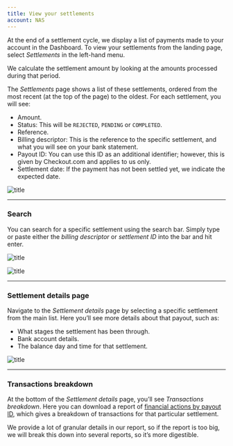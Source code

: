 ```yaml
---
title: View your settlements
account: NAS
---
```


At the end of a settlement cycle, we display a list of payments made to your account in the Dashboard. To view your settlements from the landing page, select _Settlements_ in the left-hand menu.

<TipBox title='How settlements are calculated' variant='info'>

We calculate the settlement amount by looking at the amounts processed during that period.

</TipBox>

The _Settlements_ page shows a list of these settlements, ordered from the most recent (at the top of the page) to the oldest. For each settlement, you will see:

- Amount.
- Status: This will be `REJECTED`, `PENDING` or `COMPLETED`.
- Reference.
- Billing descriptor: This is the reference to the specific settlement, and what you will see on your bank statement. 
- Payout ID: You can use this ID as an additional identifier; however, this is given by Checkout.com and applies to us only.
- Settlement date: If the payment has not been settled yet, we indicate the expected date.

![title](/NAS/Dashboard/View_your_settlements/settlements_screen.png)

---

### Search

You can search for a specific settlement using the search bar. Simply type or paste either the _billing descriptor_ or _settlement ID_ into the bar and hit enter.

![title](/NAS/Dashboard/View_your_settlements/search_billing.png)

![title](/NAS/Dashboard/View_your_settlements/search_settlement.png)

---

### Settlement details page

Navigate to the _Settlement details_ page by selecting a specific settlement from the main list. Here you’ll see more details about that payout, such as:

- What stages the settlement has been through.
- Bank account details.
- The balance day and time for that settlement.

![title](/NAS/Dashboard/View_your_settlements/settlement_details.png)

---

### Transactions breakdown

At the bottom of the _Settlement details_ page, you’ll see _Transactions breakdown_. Here you can download a report of [financial actions by payout ID](/reporting/reconciliation-reports/financial-actions-reports), which gives a breakdown of transactions for that particular settlement.

We provide a lot of granular details in our report, so if the report is too big, we will break this down into several reports, so it’s more digestible.